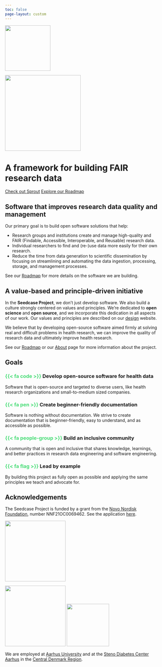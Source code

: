 ```yaml
---
toc: false
page-layout: custom
---
```


::::: landing-page-block
:::: hero-text
::: text-center
![](_extensions/seedcase-project/seedcase-theme/logos/seedcase-logo.svg){fig-alt="Seedcase logo."
width="150px"}

![](_extensions/seedcase-project/seedcase-theme/logos/seedcase-font.svg){fig-alt="Seedcase font."
width="250px"}

# A framework for building FAIR research data

[Check out Sprout](https://sprout.seedcase-project.org/){.btn
.about-link} [Explore our Roadmap](/roadmap/index.qmd){.btn .about-link}
:::
::::
:::::

::::: hero-banner
:::: landing-page-block
::: hero-text
## Software that improves research data quality and management

Our primary goal is to build open software solutions that help:

-   Research groups and institutions create and manage high-quality and
    FAIR (Findable, Accessible, Interoperable, and Reusable) research
    data.
-   Individual researchers to find and (re-)use data more easily for
    their own research.
-   Reduce the time from data generation to scientific dissemination by
    focusing on streamlining and automating the data ingestion,
    processing, storage, and management processes.

See our [Roadmap](/roadmap/index.qmd) for more details on the software
we are building.
:::
::::
:::::

::: landing-page-block
## A value-based and principle-driven initiative

In the **Seedcase Project**, we don't just develop software. We also
build a culture strongly centered on values and principles. We're
dedicated to **open science** and **open source**, and we incorporate
this dedication in all aspects of our work. Our values and principles
are described on our [design](https://design.seedcase-project.org/)
website.

We believe that by developing open-source software aimed firmly at
solving real and difficult problems in health research, we can improve
the quality of research data and ultimately improve health research.

See our [Roadmap](/roadmap/index.qmd) or our [About](about/index.qmd)
page for more information about the project.
:::

::::: hero-banner
:::: landing-page-block
::: hero-text
## Goals

### [{{< fa code >}}]{style="color: #48DC76"} Develop open-source software for health data

Software that is open-source and targeted to diverse users, like health
research organizations and small-to-medium sized companies.

### [{{< fa pen >}}]{style="color: #48DC76"} Create beginner-friendly documentation

Software is nothing without documentation. We strive to create
documentation that is beginner-friendly, easy to understand, and as
accessible as possible.

### [{{< fa people-group >}}]{style="color: #48DC76"} Build an inclusive community

A community that is open and inclusive that shares knowledge, learnings,
and better practices in research data engineering and software
engineering.

### [{{< fa flag >}}]{style="color: #48DC76"} Lead by example

By building this project as fully open as possible and applying the same
principles we teach and advocate for.
:::
::::
:::::

::::::::: landing-page-block
## Acknowledgements {#acknowledgements}

::::: {layout="[70, 30]"}
::: {#acknowledgements-left}
The Seedcase Project is funded by a grant from the [Novo Nordisk
Foundation](https://novonordiskfonden.dk/en/), number NNF21OC0069462.
See the application
[here](https://seedcase-project.org/about/history/nnf-application).
:::

::: {#acknowledgements-right}
![](_extensions/seedcase-project/seedcase-theme/logos/nnf-logo.png){fig-alt="The Novo Nordisk Foundation logo"
width="200px" fig-align="right"}
:::
:::::

::::: {layout="[30, 70]"}
::: {#employers-left}
![](_extensions/seedcase-project/seedcase-theme/logos/au-logo.png){fig-alt="Aarhus University logo"
width="200px" fig-align="center"}
![](_extensions/seedcase-project/seedcase-theme/logos/rm-logo.svg){fig-alt="Central Denmark Region logo"
width="140px" fig-align="center"}
:::

::: {#employers-right}
We are employed at [Aarhus University](https://www.au.dk/en/) and at the
[Steno Diabetes Center Aarhus](https://www.stenoaarhus.dk/) in the
[Central Denmark Region](https://www.rm.dk/).
:::
:::::
:::::::::
